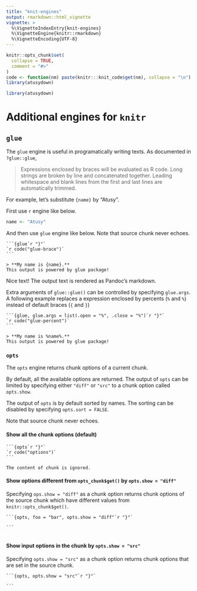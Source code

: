 ```yaml
---
title: "knit-engines"
output: rmarkdown::html_vignette
vignette: >
  %\VignetteIndexEntry{knit-engines}
  %\VignetteEngine{knitr::rmarkdown}
  %\VignetteEncoding{UTF-8}
---
```


```r
knitr::opts_chunk$set(
  collapse = TRUE,
  comment = "#>"
)
code <- function(nm) paste(knitr:::knit_code$get(nm), collapse = "\n")
library(atusydown)
```

```.r
library(atusydown)
```

# Additional engines for `knitr`

## `glue`

The `glue` engine is useful in programatically writing texts.
As documented in `?glue::glue`,

> Expressions enclosed by braces will be evaluated as R code. Long strings are broken by line and concatenated together. Leading whitespace and blank lines from the first and last lines are automatically trimmed.

For example, let's substitute `{name}` by "Atusy".

First use `r` engine like below.

```r
name <- "Atusy"
```

And then use `glue` engine like below.
Note that source chunk never echoes.

````.text
```{glue`r "}"`
`r code("glue-brace")`
```
````

```glue
> **My name is {name}.**
This output is powered by glue package!
```

Nice text!
The output text is rendered as Pandoc's markdown.

Extra arguments of `glue::glue()` can be controlled by specifying `glue.args`.
A following example 
  replaces a expression enclosed by percents (`%` and `%`) 
  instead of default braces (`{` and `}`)

````.text
```{glue, glue.args = list(.open = "%", .close = "%")`r "}"`
`r code("glue-percent")`
```
````

```glue
> **My name is %name%.**
This output is powered by glue package!
```

### `opts`

The `opts` engine returns chunk options of a current chunk.

By default, all the available options are returned.
The output of `opts` can be limited by specifying either `"diff"` or `"src"` to
a chunk option called `opts.show`.

The output of `opts` is by default sorted by names.
The sorting can be disabled by specifying `opts.sort = FALSE`.

Note that source chunk never echoes.

#### Show all the chunk options (default)

````.text
```{opts`r "}"`
`r code("options")`
```
````

```opts
The content of chunk is ignored.
```

#### Show options different from `opts_chunk$get()` by `opts.show = "diff"`

Specifying `ops.show = "diff"` as a chunk option returns 
chunk options of the source chunk which have different values from
`knitr::opts_chunk$get()`.

````.text
```{opts, foo = "bar", opts.show = "diff"`r "}"`

```
````

```opts

```

#### Show input options in the chunk by `opts.show = "src"`

Specifying `opts.show = "src"` as a chunk option 
returns chunk options that are set in the source chunk.

````
```{opts, opts.show = "src"`r "}"`

```
````

```opts

```

